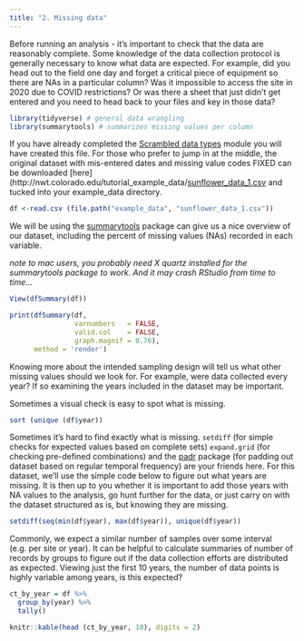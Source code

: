 ```yaml
---
title: "2. Missing data"
---
```


Before running an analysis - it's important to check that the data are reasonably complete. Some knowledge of the data collection protocol is generally necessary to know what data are expected. For example, did you head out to the field one day and forget a critical piece of equipment so there are NAs in a particular column? Was it impossible to access the site in 2020 due to COVID restrictions? Or was there a sheet that just didn't get entered and you need to head back to your files and key in those data?

```r
library(tidyverse) # general data wrangling
library(summarytools) # summarizes missing values per column
```

If you have already completed the [Scrambled data types](data_types.qmd) module you will have created this file. For those who prefer to jump in at the middle, the original dataset with mis-entered dates and missing value codes FIXED can be downloaded \[here\](http://nwt.colorado.edu/tutorial_example_data/[sunflower_data_1.csv](http://nwt.colorado.edu/tutorial_example_data/sunflower_data_1.csv) and tucked into your example_data directory.

```r
df <-read.csv (file.path("example_data", "sunflower_data_1.csv"))

```

We will be using the [summarytools](https://cran.r-project.org/web/packages/summarytools/index.html) package can give us a nice overview of our dataset, including the percent of missing values (NAs) recorded in each variable.

*note to mac users, you probably need X quartz installed for the summarytools package to work. And it may crash RStudio from time to time...*

```r
View(dfSummary(df))

```

```r
print(dfSummary(df, 
                varnumbers   = FALSE,
                valid.col    = FALSE,
                graph.magnif = 0.76),
      method = 'render')

```

Knowing more about the intended sampling design will tell us what other missing values should we look for. For example, were data collected every year? If so examining the years included in the dataset may be important.

Sometimes a visual check is easy to spot what is missing.

```r
sort (unique (df$year))
```

Sometimes it's hard to find exactly what is missing. `setdiff` (for simple checks for expected values based on complete sets) `expand.grid` (for checking pre-defined combinations) and the [padr](https://cran.r-project.org/web/packages/padr/index.html) package (for padding out dataset based on regular temporal frequency) are your friends here. For this dataset, we'll use the simple code below to figure out what years are missing. It is then up to you whether it is important to add those years with NA values to the analysis, go hunt further for the data, or just carry on with the dataset structured as is, but knowing they are missing.

```r
setdiff(seq(min(df$year), max(df$year)), unique(df$year))
```

Commonly, we expect a similar number of samples over some interval (e.g. per site or year). It can be helpful to calculate summaries of number of records by groups to figure out if the data collection efforts are distributed as expected. Viewing just the first 10 years, the number of data points is highly variable among years, is this expected?

```r
ct_by_year = df %>%
  group_by(year) %>%
  tally()
```

```r
knitr::kable(head (ct_by_year, 10), digits = 2)
```
